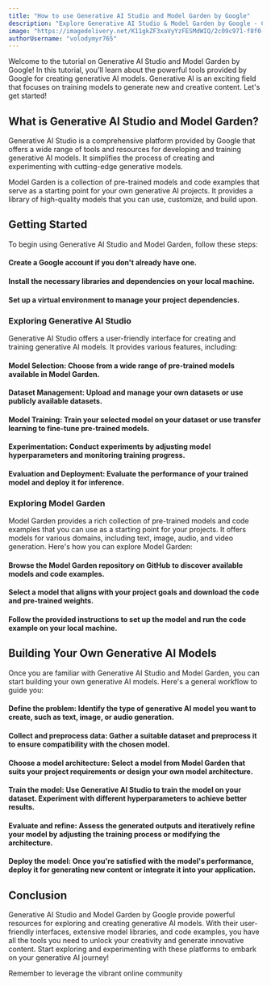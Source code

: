 ```yaml
---
title: "How to use Generative AI Studio and Model Garden by Google"
description: "Explore Generative AI Studio & Model Garden by Google - Create, train, and deploy generative models with ease. Access pre-trained models & learn through practical tutorials."
image: "https://imagedelivery.net/K11gkZF3xaVyYzFESMdWIQ/2c09c971-f8f0-4107-a034-016156596300/full"
authorUsername: "volodymyr765"
---
```


Welcome to the tutorial on Generative AI Studio and Model Garden by Google! In this tutorial, you'll learn about the powerful tools provided by Google for creating generative AI models. Generative AI is an exciting field that focuses on training models to generate new and creative content. Let's get started!

## What is Generative AI Studio and Model Garden?

Generative AI Studio is a comprehensive platform provided by Google that offers a wide range of tools and resources for developing and training generative AI models. It simplifies the process of creating and experimenting with cutting-edge generative models.

Model Garden is a collection of pre-trained models and code examples that serve as a starting point for your own generative AI projects. It provides a library of high-quality models that you can use, customize, and build upon.

## Getting Started

To begin using Generative AI Studio and Model Garden, follow these steps:

#### Create a Google account if you don't already have one.
#### Install the necessary libraries and dependencies on your local machine.
#### Set up a virtual environment to manage your project dependencies.

### Exploring Generative AI Studio

Generative AI Studio offers a user-friendly interface for creating and training generative AI models. It provides various features, including:

#### Model Selection: Choose from a wide range of pre-trained models available in Model Garden.
#### Dataset Management: Upload and manage your own datasets or use publicly available datasets.
#### Model Training: Train your selected model on your dataset or use transfer learning to fine-tune pre-trained models.
#### Experimentation: Conduct experiments by adjusting model hyperparameters and monitoring training progress.
#### Evaluation and Deployment: Evaluate the performance of your trained model and deploy it for inference.

### Exploring Model Garden

Model Garden provides a rich collection of pre-trained models and code examples that you can use as a starting point for your projects. It offers models for various domains, including text, image, audio, and video generation. Here's how you can explore Model Garden:

#### Browse the Model Garden repository on GitHub to discover available models and code examples.
#### Select a model that aligns with your project goals and download the code and pre-trained weights.
#### Follow the provided instructions to set up the model and run the code example on your local machine.


## Building Your Own Generative AI Models

Once you are familiar with Generative AI Studio and Model Garden, you can start building your own generative AI models. Here's a general workflow to guide you:

#### Define the problem: Identify the type of generative AI model you want to create, such as text, image, or audio generation.
#### Collect and preprocess data: Gather a suitable dataset and preprocess it to ensure compatibility with the chosen model.
#### Choose a model architecture: Select a model from Model Garden that suits your project requirements or design your own model architecture.
#### Train the model: Use Generative AI Studio to train the model on your dataset. Experiment with different hyperparameters to achieve better results.
#### Evaluate and refine: Assess the generated outputs and iteratively refine your model by adjusting the training process or modifying the architecture.
#### Deploy the model: Once you're satisfied with the model's performance, deploy it for generating new content or integrate it into your application.

## Conclusion

Generative AI Studio and Model Garden by Google provide powerful resources for exploring and creating generative AI models. With their user-friendly interfaces, extensive model libraries, and code examples, you have all the tools you need to unlock your creativity and generate innovative content. Start exploring and experimenting with these platforms to embark on your generative AI journey!

Remember to leverage the vibrant online community
